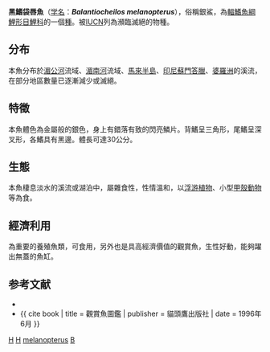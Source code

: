 {{Speciesbox
| taxon = Balantiocheilos melanopterus
| binomial_authority = [[Bleeker|Bleeker]], 1850
| image = Balantiocheilos melanopterus - Karlsruhe Zoo 02.jpg
| status = EN | status_system = IUCN2.3
| synonyms = *''Balantiocheilus melanopterus''<br /><small>Bleeker, 1851</small>
*''Barbus melanopterus''<br /><small>Bleeker, 1851</small>
*''Puntius melanopterus''<br /><small>Bleeker, 1851</small>
}}

'''黑鰭袋唇魚'''（[[学名|学名]]：'''''Balantiocheilos melanopterus'''''），俗稱銀鯊，為[[輻鰭魚綱|輻鰭魚綱]][[鯉形目|鯉形目]][[鯉科|鯉科]]的一個[[種|種]]。被[[IUCN|IUCN]]列為瀕臨滅絕的物種。

== 分布 ==
本魚分布於[[湄公河|湄公河]]流域、[[湄南河|湄南河]]流域、[[馬來半島|馬來半島]]、[[印尼|印尼]][[蘇門答臘|蘇門答臘]]、[[婆羅洲|婆羅洲]]的溪流，在部分地區數量已逐漸減少或滅絕。

== 特徵 ==
本魚體色為金屬般的銀色，身上有錯落有致的閃亮鱗片。背鰭呈三角形，尾鰭呈深叉形，各鰭具有黑邊。體長可達30公分。

== 生態 ==
本魚棲息淡水的溪流或湖泊中，屬雜食性，性情溫和，以[[浮游植物|浮游植物]]、小型[[甲殼動物|甲殼動物]]等為食。

== 經濟利用 ==
為重要的養殖魚類，可食用，另外也是具高經濟價值的觀賞魚，生性好動，能夠躍出無蓋的魚缸。

== 参考文献 ==
{{refbegin}}
*{{FishBase_species|genus=Balantiocheilos|species=melanopterus|year=2011|month=12}}
*{{ cite book | title = 觀賞魚圖鑑 | publisher = 貓頭鷹出版社 | date = 1996年6月 }}
{{refend}}
{{Taxonbar}}
[[Category:食用魚|H]]
[[Category:觀賞魚|H]]
[[Category:袋唇魚屬|melanopterus]]
[[Category:1850年描述的魚類|B]]